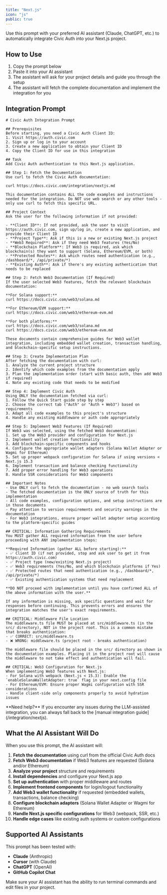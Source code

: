 ```yaml
---
title: "Next.js"
icon: "js"
public: true
---
```


Use this prompt with your preferred AI assistant (Claude, ChatGPT, etc.) to automatically integrate Civic Auth into your Next.js project.

## How to Use

1. Copy the prompt below
2. Paste it into your AI assistant
3. The assistant will ask for your project details and guide you through the setup
4. The assistant will fetch the complete documentation and implement the integration for you

## Integration Prompt

```text
# Civic Auth Integration Prompt

## Prerequisites
Before starting, you need a Civic Auth Client ID:
1. Visit https://auth.civic.com
2. Sign up or log in to your account
3. Create a new application to obtain your Client ID
4. Copy the Client ID for use in this integration

## Task
Add Civic Auth authentication to this Next.js application.

## Step 1: Fetch the Documentation
Use curl to fetch the Civic Auth documentation:

curl https://docs.civic.com/integration/nextjs.md

This documentation contains ALL the code examples and instructions needed for the integration. Do NOT use web search or any other tools - only use curl to fetch this specific URL.

## Project Context
Ask the user for the following information if not provided:

- **Client ID**: If not provided, ask the user to visit https://auth.civic.com, sign up/log in, create a new application, and provide their Client ID
- **Project Type**: Ask if this is a new or existing Next.js project
- **Web3 Required**: Ask if they need Web3 features (Yes/No)
- **Blockchain Platform**: If Web3 is required, ask which blockchain(s) they want to support (Solana, Ethereum/EVM, or both)
- **Protected Routes**: Ask which routes need authentication (e.g., /dashboard/*, /api/private/*)
- **Existing Auth**: Ask if there's any existing authentication that needs to be replaced

## Step 2: Fetch Web3 Documentation (If Required)
If the user selected Web3 features, fetch the relevant blockchain documentation:

**For Solana support:**
curl https://docs.civic.com/web3/solana.md

**For Ethereum/EVM support:**
curl https://docs.civic.com/web3/ethereum-evm.md

**For both platforms:**
curl https://docs.civic.com/web3/solana.md
curl https://docs.civic.com/web3/ethereum-evm.md

These documents contain comprehensive guides for Web3 wallet integration, including embedded wallet creation, transaction handling, and blockchain-specific setup instructions.

## Step 3: Create Implementation Plan
After fetching the documentation with curl:
1. Analyze the current project structure
2. Identify which code examples from the documentation apply
3. Plan the implementation order (start with basic auth, then add Web3 if required)
4. Note any existing code that needs to be modified

## Step 4: Implement Civic Auth
Using ONLY the documentation fetched via curl:
1. Follow the Quick Start guide step by step
2. Choose the correct tab ("Auth" or "Auth + Web3") based on requirements
3. Adapt all code examples to this project's structure
4. Handle any existing middleware or auth code appropriately

## Step 5: Implement Web3 Features (If Required)
If Web3 was selected, using the fetched Web3 documentation:
1. Set up the Web3 provider and configuration for Next.js
2. Implement wallet creation functionality
3. Add blockchain-specific components and hooks
4. Configure the appropriate wallet adapters (Solana Wallet Adapter or Wagmi for Ethereum)
5. Set up proper webpack configuration for Solana if using versions < Next.js 15.3
6. Implement transaction and balance checking functionality
7. Add proper error handling for Web3 operations
8. Handle SSR considerations for Web3 components

## Important Notes
- Use ONLY curl to fetch the documentation - no web search tools
- The fetched documentation is the ONLY source of truth for this implementation
- All code examples, configuration options, and setup instructions are in those documents
- Pay attention to version requirements and security warnings in the documentation
- For Web3 integrations, ensure proper wallet adapter setup according to the platform-specific guides

## CRITICAL: Information Gathering Requirements
You MUST gather ALL required information from the user before proceeding with ANY implementation steps:

**Required Information (gather ALL before starting):**
- ✅ Client ID (if not provided, stop and ask user to get it from https://auth.civic.com)
- ✅ Project type (new/existing Next.js project)
- ✅ Web3 requirements (Yes/No, and which blockchain platforms if Yes)
- ✅ Protected routes that need authentication (e.g., /dashboard/*, /api/private/*)
- ✅ Existing authentication systems that need replacement

**DO NOT proceed with implementation until you have confirmed ALL of the above information with the user.**

If any information is missing, ask specific questions and wait for responses before continuing. This prevents errors and ensures the integration matches the user's exact requirements.

## CRITICAL: Middleware File Location
The middleware.ts file MUST be placed at src/middleware.ts (in the src/ directory), NOT in the project root. This is a common mistake that breaks authentication:
- ✅ CORRECT: src/middleware.ts 
- ❌ WRONG: middleware.ts (project root - breaks authentication)

The middleware file should be placed in the src/ directory as shown in the documentation examples. Placing it in the project root will cause the middleware to not take effect and authentication will fail.

## CRITICAL: Web3 Configuration for Next.js
When implementing Web3 features with Next.js:
- For Solana with webpack (Next.js < 15.3): Enable the `enableSolanaWalletAdapter: true` flag in your next.config file
- For Ethereum/EVM: Ensure proper Wagmi configuration with SSR considerations
- Handle client-side only components properly to avoid hydration issues
```

<Note>
  **Need help?** If you encounter any issues during the LLM-assisted integration, you can always fall back to the [manual integration guide](/integration/nextjs).
</Note>

## What the AI Assistant Will Do

When you use this prompt, the AI assistant will:

1. **Fetch the documentation** using curl from the official Civic Auth docs
2. **Fetch Web3 documentation** if Web3 features are requested (Solana and/or Ethereum)
3. **Analyze your project** structure and requirements
4. **Install dependencies** and configure your Next.js app
5. **Set up authentication** with proper middleware and routes
6. **Implement frontend components** for login/logout functionality
7. **Add Web3 wallet functionality** if requested (embedded wallets, transactions, balance checking)
8. **Configure blockchain adapters** (Solana Wallet Adapter or Wagmi for Ethereum)
9. **Handle Next.js specific configurations** for Web3 (webpack, SSR, etc.)
10. **Handle edge cases** like existing auth systems or custom configurations

## Supported AI Assistants

This prompt has been tested with:
- **Claude** (Anthropic)
- **Cursor** (with Claude)
- **ChatGPT** (OpenAI)
- **GitHub Copilot Chat**

<Info>
  Make sure your AI assistant has the ability to run terminal commands and edit files in your project.
</Info>
